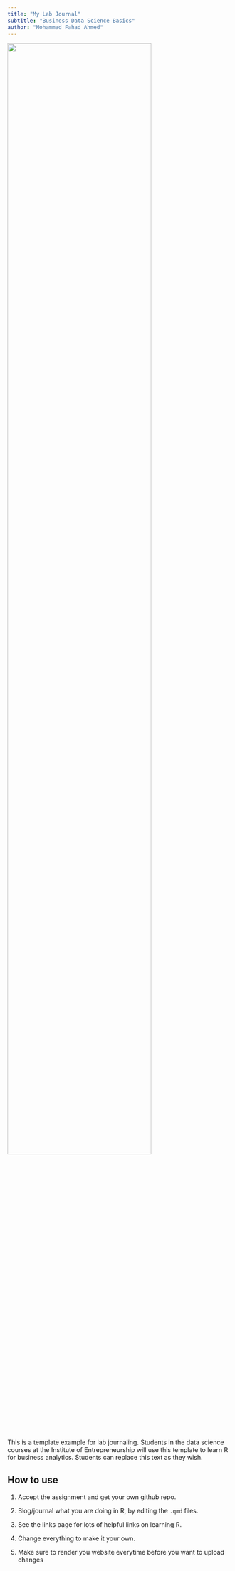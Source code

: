 ```yaml
---
title: "My Lab Journal"
subtitle: "Business Data Science Basics"
author: "Mohammad Fahad Ahmed"
---
```


![](assets/logo/logo.png){width="80%" fig-align="center"}

This is a template example for lab journaling. Students in the data science courses at the Institute of Entrepreneurship will use this template to learn R for business analytics. Students can replace this text as they wish.

## How to use

1.  Accept the assignment and get your own github repo.

2.  Blog/journal what you are doing in R, by editing the `.qmd` files.

3.  See the links page for lots of helpful links on learning R.

4.  Change everything to make it your own.

5.  Make sure to render you website everytime before you want to upload changes
